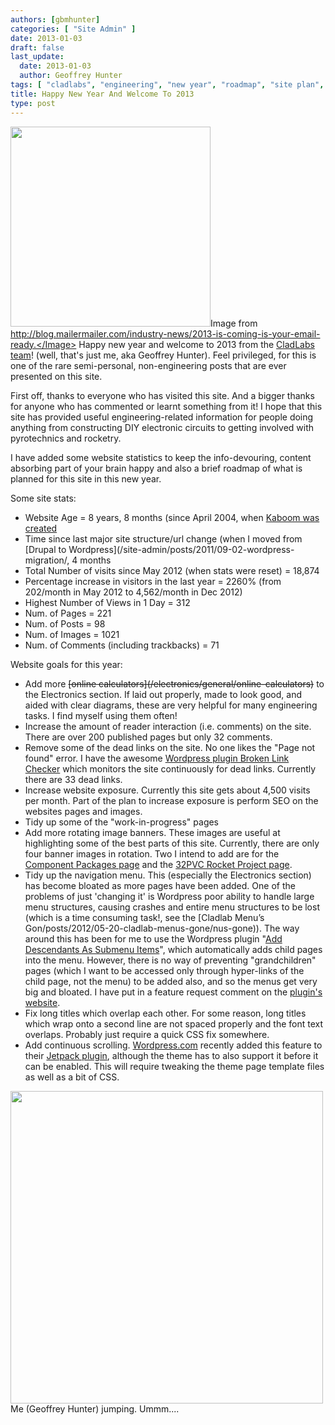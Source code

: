 ```yaml
---
authors: [gbmhunter]
categories: [ "Site Admin" ]
date: 2013-01-03
draft: false
last_update:
  date: 2013-01-03
  author: Geoffrey Hunter
tags: [ "cladlabs", "engineering", "new year", "roadmap", "site plan", "website statistics" ]
title: Happy New Year And Welcome To 2013
type: post
---
```




<Image src={n_2013_sign_new_year_ahead} width="320px">Image from http://blog.mailermailer.com/industry-news/2013-is-coming-is-your-email-ready.</Image> Happy new year and welcome to 2013 from the [CladLabs team](http://en.gravatar.com/gbmhunter)! (well, that's just me, aka Geoffrey Hunter). Feel privileged, for this is one of the rare semi-personal, non-engineering posts that are ever presented on this site.

First off, thanks to everyone who has visited this site. And a bigger thanks for anyone who has commented or learnt something from it! I hope that this site has provided useful engineering-related information for people doing anything from constructing DIY electronic circuits to getting involved with pyrotechnics and rocketry.

I have added some website statistics to keep the info-devouring, content absorbing part of your brain happy and also a brief roadmap of what is planned for this site in this new year.

Some site stats:

* Website Age = 8 years, 8 months (since April 2004, when [Kaboom was created](/blog/2004/04-25-kaboom-website-created/index.mdx)
* Time since last major site structure/url change (when I moved from [Drupal to Wordpress](/site-admin/posts/2011/09-02-wordpress-migration/, 4 months
* Total Number of visits since May 2012 (when stats were reset) = 18,874
* Percentage increase in visitors in the last year = 2260% (from 202/month in May 2012 to 4,562/month in Dec 2012)
* Highest Number of Views in 1 Day = 312
* Num. of Pages = 221
* Num. of Posts = 98
* Num. of Images = 1021
* Num. of Comments (including trackbacks) = 71

Website goals for this year:

* Add more ~~\[online calculators\](/electronics/general/online-calculators)~~ to the Electronics section. If laid out properly, made to look good, and aided with clear diagrams, these are very helpful for many engineering tasks. I find myself using them often!
* Increase the amount of reader interaction (i.e. comments) on the site. There are over 200 published pages but only 32 comments.
* Remove some of the dead links on the site. No one likes the "Page not found" error. I have the awesome [Wordpress plugin Broken Link Checker](http://w-shadow.com/blog/2007/08/05/broken-link-checker-for-wordpress/) which monitors the site continuously for dead links. Currently there are 33 dead links.
* Increase website exposure. Currently this site gets about 4,500 visits per month. Part of the plan to increase exposure is perform SEO on the websites pages and images.
* Tidy up some of the "work-in-progress" pages
* Add more rotating image banners. These images are useful at highlighting some of the best parts of this site. Currently, there are only four banner images in rotation. Two I intend to add are for the [Component Packages page](/pcb-design/component-packages/) and the [32PVC Rocket Project page](/pyrotechnics/rocketry/projects/32pvc).
* Tidy up the navigation menu. This (especially the Electronics section) has become bloated as more pages have been added. One of the problems of just 'changing it' is Wordpress poor ability to handle large menu structures, causing crashes and entire menu structures to be lost (which is a time consuming task!, see the [Cladlab Menu’s Gon/posts/2012/05-20-cladlab-menus-gone/nus-gone)). The way around this has been for me to use the Wordpress plugin "[Add Descendants As Submenu Items](http://www.viper007bond.com/wordpress-plugins/add-descendants-as-submenu-items/)", which automatically adds child pages into the menu. However, there is no way of preventing "grandchildren" pages (which I want to be accessed only through hyper-links of the child page, not the menu) to be added also, and so the menus get very big and bloated. I have put in a feature request comment on the [plugin's website](http://www.viper007bond.com/wordpress-plugins/add-descendants-as-submenu-items/).
* Fix long titles which overlap each other. For some reason, long titles which wrap onto a second line are not spaced properly and the font text overlaps. Probably just require a quick CSS fix somewhere.
* Add continuous scrolling. [Wordpress.com](http://wordpress.com/) recently added this feature to their [Jetpack plugin](http://wordpress.org/extend/plugins/jetpack/), although the theme has to also support it before it can be enabled. This will require tweaking the theme page template files as well as a bit of CSS.


<Image src={geoffrey_hunter_profile_photo_jumping_cladlabs} width="500px">Me (Geoffrey Hunter) jumping. Ummm....</Image>

